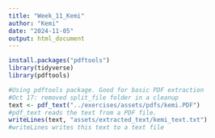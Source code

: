 ```yaml
---
title: "Week_11_Kemi"
author: "Kemi"
date: "2024-11-05"
output: html_document
---
```


```r
install.packages("pdftools")
library(tidyverse)
library(pdftools)
```


```r
#Using pdftools package. Good for basic PDF extraction
#Oct 17: removed split_file folder in a cleanup
text <- pdf_text("../exercises/assets/pdfs/kemi.PDF")
#pdf_text reads the text from a PDF file.
writeLines(text, "assets/extracted_text/kemi_text.txt")
#writeLines writes this text to a text file
```


```r

```


```r

```


```r

```


```r

```


```r

```


```r

```


```r

```


```r

```


```r

```